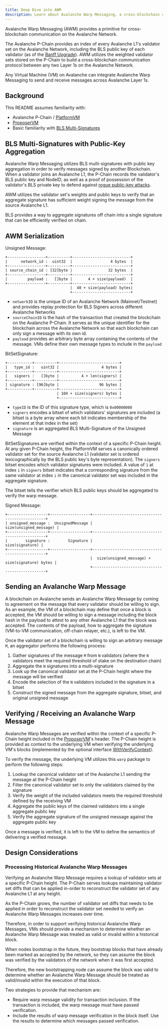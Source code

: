 ```yaml
---
title: Deep Dive into AWM
description: Learn about Avalanche Warp Messaging, a cross-blockchain communication protocol on Avalanche.
---
```



Avalanche Warp Messaging (AWM) provides a primitive for cross-blockchain communication on the Avalanche Network.

The Avalanche P-Chain provides an index of every Avalanche L1's validator set on the Avalanche Network, including the BLS public key of each validator (as of the [Banff Upgrade](https://github.com/ava-labs/avalanchego/releases/v1.9.0)). AWM utilizes the weighted validator sets stored on the P-Chain to build a cross-blockchain communication protocol between any two Layer 1s on the Avalanche Network.

Any Virtual Machine (VM) on Avalanche can integrate Avalanche Warp Messaging to send and receive messages across Avalanche Layer 1s.

## Background

This README assumes familiarity with:

- Avalanche P-Chain / [PlatformVM](https://github.com/ava-labs/avalanchego/tree/master/vms/platformvm/)
- [ProposerVM](https://github.com/ava-labs/avalanchego/tree/master/vms/proposervm/README.md)
- Basic familiarity with [BLS Multi-Signatures](https://crypto.stanford.edu/~dabo/pubs/papers/BLSmultisig.html)

## BLS Multi-Signatures with Public-Key Aggregation

Avalanche Warp Messaging utilizes BLS multi-signatures with public key aggregation in order to verify messages signed by another Blockchain. When a validator joins an Avalanche L1, the P-Chain records the validator's BLS public key and NodeID, as well as a proof of possession of the validator's BLS private key to defend against [rogue public-key attacks](https://crypto.stanford.edu/~dabo/pubs/papers/BLSmultisig.html#mjx-eqn-eqaggsame).

AWM utilizes the validator set's weights and public keys to verify that an aggregate signature has sufficient weight signing the message from the source Avalanche L1.

BLS provides a way to aggregate signatures off chain into a single signature that can be efficiently verified on chain.

## AWM Serialization

Unsigned Message:
```
+-----------------+----------+--------------------------+
|      network_id :  uint32  |                 4 bytes  |
+-----------------+----------+--------------------------+
| source_chain_id : [32]byte |                32 bytes  |
+-----------------+----------+--------------------------+
|         payload :   []byte |       4 + size(payload)  |
+-----------------+----------+--------------------------+
                             |  40 + size(payload) bytes|
                             +--------------------------+
```

- `networkID` is the unique ID of an Avalanche Network (Mainnet/Testnet) and provides replay protection for BLS Signers across different Avalanche Networks
- `sourceChainID` is the hash of the transaction that created the blockchain on the Avalanche P-Chain. It serves as the unique identifier for the blockchain across the Avalanche Network so that each blockchain can only sign a message with its own id.
- `payload` provides an arbitrary byte array containing the contents of the message. VMs define their own message types to include in the `payload`


BitSetSignature:
```
+-----------+----------+---------------------------+
|   type_id :   uint32 |                   4 bytes |
+-----------+----------+---------------------------+
|   signers :   []byte |          4 + len(signers) |
+-----------+----------+---------------------------+
| signature : [96]byte |                  96 bytes |
+-----------+----------+---------------------------+
                       | 104 + size(signers) bytes |
                       +---------------------------+
```

- `typeID` is the ID of this signature type, which is `0x00000000`
- `signers` encodes a bitset of which validators' signatures are included (a bitset is a byte array where each bit indicates membership of the element at that index in the set)
- `signature` is an aggregated BLS Multi-Signature of the Unsigned Message

BitSetSignatures are verified within the context of a specific P-Chain height. At any given P-Chain height, the PlatformVM serves a canonically ordered validator set for the source Avalanche L1 (validator set is ordered lexicographically by the BLS public key's byte representation). The `signers` bitset encodes which validator signatures were included. A value of `1` at index `i` in `signers` bitset indicates that a corresponding signature from the same validator at index `i` in the canonical validator set was included in the aggregate signature.

The bitset tells the verifier which BLS public keys should be aggregated to verify the warp message.

Signed Message:
```
+------------------+------------------+-------------------------------------------------+
| unsigned_message :  UnsignedMessage |                          size(unsigned_message) |
+------------------+------------------+-------------------------------------------------+
|        signature :        Signature |                                 size(signature) |
+------------------+------------------+-------------------------------------------------+
                                      |  size(unsigned_message) + size(signature) bytes |
                                      +-------------------------------------------------+
```

## Sending an Avalanche Warp Message

A blockchain on Avalanche sends an Avalanche Warp Message by coming to agreement on the message that every validator should be willing to sign. As an example, the VM of a blockchain may define that once a block is accepted, the VM should be willing to sign a message including the block hash in the payload to attest to any other Avalanche L1 that the block was accepted. The contents of the payload, how to aggregate the signature (VM-to-VM communication, off-chain relayer, etc.), is left to the VM.

Once the validator set of a blockchain is willing to sign an arbitrary message `M`, an aggregator performs the following process:

1. Gather signatures of the message `M` from `N` validators (where the `N` validators meet the required threshold of stake on the destination chain)
2. Aggregate the `N` signatures into a multi-signature
3. Look up the canonical validator set at the P-Chain height where the message will be verified
4. Encode the selection of the `N` validators included in the signature in a bitset
5. Construct the signed message from the aggregate signature, bitset, and original unsigned message

## Verifying / Receiving an Avalanche Warp Message

Avalanche Warp Messages are verified within the context of a specific P-Chain height included in the [ProposerVM](https://github.com/ava-labs/avalanchego/tree/master/vms/proposervm/README.md)'s header. The P-Chain height is provided as context to the underlying VM when verifying the underlying VM's blocks (implemented by the optional interface [WithVerifyContext](https://github.com/ava-labs/avalanchego/tree/master/snow/engine/snowman/block/block_context_vm.go)).

To verify the message, the underlying VM utilizes this `warp` package to perform the following steps:

1. Lookup the canonical validator set of the Avalanche L1 sending the message at the P-Chain height
2. Filter the canonical validator set to only the validators claimed by the signature
3. Verify the weight of the included validators meets the required threshold defined by the receiving VM
4. Aggregate the public keys of the claimed validators into a single aggregate public key
5. Verify the aggregate signature of the unsigned message against the aggregate public key

Once a message is verified, it is left to the VM to define the semantics of delivering a verified message.

## Design Considerations

### Processing Historical Avalanche Warp Messages

Verifying an Avalanche Warp Message requires a lookup of validator sets at a specific P-Chain height. The P-Chain serves lookups maintaining validator set diffs that can be applied in-order to reconstruct the validator set of any Avalanche L1 at any height.

As the P-Chain grows, the number of validator set diffs that needs to be applied in order to reconstruct the validator set needed to verify an Avalanche Warp Messages increases over time.

Therefore, in order to support verifying historical Avalanche Warp Messages, VMs should provide a mechanism to determine whether an Avalanche Warp Message was treated as valid or invalid within a historical block.

When nodes bootstrap in the future, they bootstrap blocks that have already been marked as accepted by the network, so they can assume the block was verified by the validators of the network when it was first accepted.

Therefore, the new bootstrapping node can assume the block was valid to determine whether an Avalanche Warp Message should be treated as valid/invalid within the execution of that block.

Two strategies to provide that mechanism are:

- Require warp message validity for transaction inclusion. If the transaction is included, the warp message must have passed verification.
- Include the results of warp message verification in the block itself. Use the results to determine which messages passed verification.



